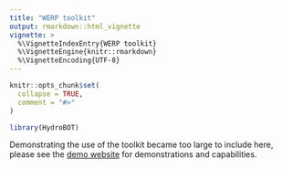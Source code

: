 ```yaml
---
title: "WERP toolkit"
output: rmarkdown::html_vignette
vignette: >
  %\VignetteIndexEntry{WERP toolkit}
  %\VignetteEngine{knitr::rmarkdown}
  %\VignetteEncoding{UTF-8}
---
```


```r
knitr::opts_chunk$set(
  collapse = TRUE,
  comment = "#>"
)
```

```r
library(HydroBOT)
```

Demonstrating the use of the toolkit became too large to include here, please see the [demo website](https://mdbauth.github.io/WERP_toolkit_demo/) for demonstrations and capabilities.
